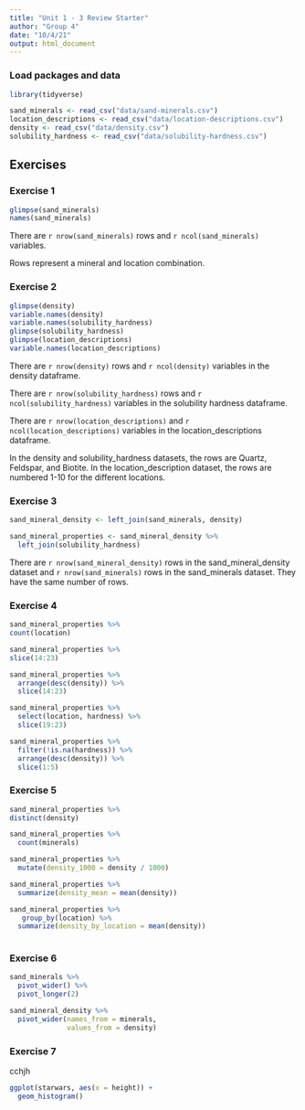 ```yaml
---
title: "Unit 1 - 3 Review Starter"
author: "Group 4"
date: "10/4/21"
output: html_document
---
```


### Load packages and data

```r
library(tidyverse) 
```

```r
sand_minerals <- read_csv("data/sand-minerals.csv")
location_descriptions <- read_csv("data/location-descriptions.csv")
density <- read_csv("data/density.csv")
solubility_hardness <- read_csv("data/solubility-hardness.csv")
```

## Exercises

### Exercise 1

```r
glimpse(sand_minerals)
names(sand_minerals)
```
There are `r nrow(sand_minerals)` rows and `r ncol(sand_minerals)` variables.

Rows represent a mineral and location combination.

### Exercise 2

```r
glimpse(density)
variable.names(density)
variable.names(solubility_hardness)
glimpse(solubility_hardness)
glimpse(location_descriptions)
variable.names(location_descriptions)
```
There are `r nrow(density)` rows and `r ncol(density)` variables in the density dataframe.

There are `r nrow(solubility_hardness)` rows and `r ncol(solubility_hardness)` variables in the solubility hardness dataframe.

There are `r nrow(location_descriptions)` and `r ncol(location_descriptions)` variables in the location_descriptions dataframe.

In the density and solubility_hardness datasets, the rows are Quartz, Feldspar, and Biotite. In the location_description dataset, the rows are numbered 1-10 for the different locations.

### Exercise 3

```r
sand_mineral_density <- left_join(sand_minerals, density)

sand_mineral_properties <- sand_mineral_density %>%
  left_join(solubility_hardness)
```
There are `r nrow(sand_mineral_density)` rows in the sand_mineral_density dataset and `r nrow(sand_minerals)` rows in the sand_minerals dataset. They have the same number of rows. 

### Exercise 4

```r
sand_mineral_properties %>%
count(location)
```

```r
sand_mineral_properties %>%
slice(14:23)

```

```r
sand_mineral_properties %>% 
  arrange(desc(density)) %>% 
  slice(14:23)
```

```r
sand_mineral_properties %>% 
  select(location, hardness) %>%
  slice(19:23)
```

```r
sand_mineral_properties %>%
  filter(!is.na(hardness)) %>%
  arrange(desc(density)) %>%
  slice(1:5)
```

### Exercise 5

```r
sand_mineral_properties %>%
distinct(density)
```

```r
sand_mineral_properties %>%
  count(minerals)
```

```r
sand_mineral_properties %>%
  mutate(density_1000 = density / 1000)
```

```r
sand_mineral_properties %>%
  summarize(density_mean = mean(density))
```

```r
sand_mineral_properties %>%
   group_by(location) %>%
  summarize(density_by_location = mean(density))
 
```


### Exercise 6

```r
sand_minerals %>% 
  pivot_wider() %>%
  pivot_longer(2)
```

```r
sand_mineral_density %>%
  pivot_wider(names_from = minerals,
              values_from = density)
```

### Exercise 7
cchjh 
```r
ggplot(starwars, aes(x = height)) +
  geom_histogram()

```


